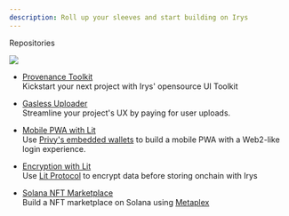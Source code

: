 ```yaml
---
description: Roll up your sleeves and start building on Irys
---
```



<div className="py-20">
<Heading level={1}  className="mb-4">Repositories</Heading>

</div>

<img
	src="https://irys.xyz/new/assets/home/data-donuts.webp"
	className="absolute mt-20 top-20 hidden xl:flex right-10 w-[300px]"
/>

<div className="-mt-10">

- [Provenance Toolkit](https://github.com/Irys-xyz/provenance-toolkit)<br/>
  Kickstart your next project with Irys' opensource UI Toolkit

- [Gasless Uploader](https://github.com/Irys-xyz/gasless-uploader)<br/>
  Streamline your project's UX by paying for user uploads.

- [Mobile PWA with Lit](https://github.com/Irys-xyz/provenance-toolkit)<br/>
  Use [Privy's embedded wallets](https://www.privy.io/) to build a mobile PWA with a Web2-like login experience.

- [Encryption with Lit](https://github.com/Irys-xyz/irys-lit)<br/>
  Use [Lit Protocol](https://litprotocol.com/) to encrypt data before storing onchain with Irys

- [Solana NFT Marketplace](https://github.com/Irys-xyz/metaplex-tutorial)<br/>
  Build a NFT marketplace on Solana using [Metaplex](https://www.metaplex.com/)

</div>

